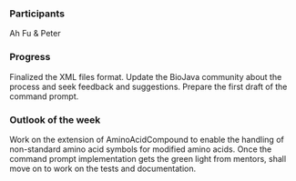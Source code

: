===Participants===

Ah Fu & Peter

===Progress===

Finalized the XML files format.
Update the BioJava community about the process and seek feedback and suggestions.
Prepare the first draft of the command prompt.

===Outlook of the week===

Work on the extension of AminoAcidCompound to enable the handling of non-standard amino acid symbols for modified amino acids.
Once the command prompt implementation gets the green light from mentors, shall move on to work on the tests and documentation.